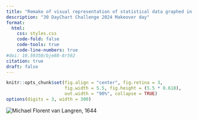 ```yaml
---
title: "Remake of visual representation of statistical data graphed in 1644 by Michael van Langren"
description: "30 DayChart Challenge 2024 Makeover day"
format:
  html:
    css: styles.css
    code-fold: false
    code-tools: true
    code-line-numbers: true
#doi: 10.59350/bje88-8r592
citation: true
draft: false
---
```


```r
knitr::opts_chunk$set(fig.align = "center", fig.retina = 3,
                      fig.width = 5.5, fig.height = (5.5 * 0.618),
                      out.width = "90%", collapse = TRUE)
options(digits = 3, width = 300)

```


```{=html}
<img src="/files/cards/1644.jpg" alt="Michael Florent van Langren, 1644">

```